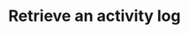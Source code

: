 ---
openapi: "GET /activity_logs/{activity_id}"
authMethod: "bearer"
title: "Retrieve an activity log"
---